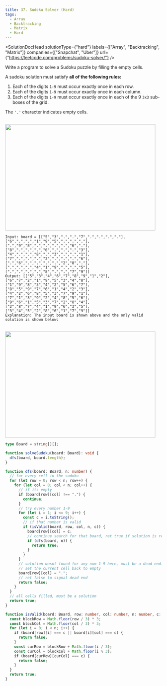 ```yaml
---
title: 37. Sudoku Solver (Hard)
tags:
  - Array
  - Backtracking
  - Matrix
  - Hard
---
```



<SolutionDocHead
  solutionType={"hard"}
  labels={["Array", "Backtracking", "Matrix"]}
  companies={["Snapchat", "Uber"]}
  url={"https://leetcode.com/problems/sudoku-solver/"}
/>

Write a program to solve a Sudoku puzzle by filling the empty cells.

A sudoku solution must satisfy <b>all of the following rules:</b>

1. Each of the digits `1-9` must occur exactly once in each row.
2. Each of the digits `1-9` must occur exactly once in each column.
3. Each of the digits `1-9` must occur exactly once in each of the 9 `3x3` sub-boxes of the grid.

The `'.'` character indicates empty cells.

<br />

<img src={imageURL} width="483" height="342" />

```
Input: board = [["5","3",".",".","7",".",".",".","."],["6",".",".","1","9","5",".",".","."],[".","9","8",".",".",".",".","6","."],["8",".",".",".","6",".",".",".","3"],["4",".",".","8",".","3",".",".","1"],["7",".",".",".","2",".",".",".","6"],[".","6",".",".",".",".","2","8","."],[".",".",".","4","1","9",".",".","5"],[".",".",".",".","8",".",".","7","9"]]
Output: [["5","3","4","6","7","8","9","1","2"],["6","7","2","1","9","5","3","4","8"],["1","9","8","3","4","2","5","6","7"],["8","5","9","7","6","1","4","2","3"],["4","2","6","8","5","3","7","9","1"],["7","1","3","9","2","4","8","5","6"],["9","6","1","5","3","7","2","8","4"],["2","8","7","4","1","9","6","3","5"],["3","4","5","2","8","6","1","7","9"]]
Explanation: The input board is shown above and the only valid solution is shown below:
```

<br />

<img src={image1URL} width="483" height="342" />

```ts title=solution.ts
type Board = string[][];

function solveSudoku(board: Board): void {
  dfs(board, board.length);
}

function dfs(board: Board, n: number) {
  // for every cell in the sudoku
  for (let row = 0; row < n; row++) {
    for (let col = 0; col < n; col++) {
      // if its empty
      if (board[row][col] !== ".") {
        continue;
      }
      // try every number 1-9
      for (let i = 1; i <= 9; i++) {
        const c = i.toString();
        // if that number is valid
        if (isValid(board, row, col, n, c)) {
          board[row][col] = c;
          // continue search for that board, ret true if solution is reached
          if (dfs(board, n)) {
            return true;
          }
        }
      }
      // solution wasnt found for any num 1-9 here, must be a dead end...
      // set the current cell back to empty
      board[row][col] = ".";
      // ret false to signal dead end
      return false;
    }
  }
  // all cells filled, must be a solution
  return true;
}

function isValid(board: Board, row: number, col: number, n: number, c: string) {
  const blockRow = Math.floor(row / 3) * 3;
  const blockCol = Math.floor(col / 3) * 3;
  for (let i = 0; i < n; i++) {
    if (board[row][i] === c || board[i][col] === c) {
      return false;
    }
    const curRow = blockRow + Math.floor(i / 3);
    const curCol = blockCol + Math.floor(i % 3);
    if (board[curRow][curCol] === c) {
      return false;
    }
  }
  return true;
}
```
